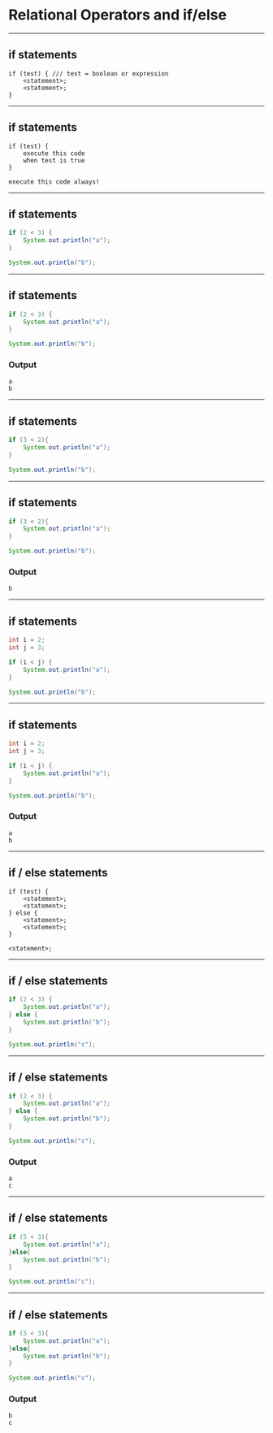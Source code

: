 
# Relational Operators and if/else


---

## if statements

```raw
if (test) { /// test = boolean or expression 
    <statement>;
    <statement>;
}
```

---

## if statements

```raw
if (test) {
    execute this code
    when test is true
}

execute this code always!
```

---

## if statements

```java 
if (2 < 3) {
    System.out.println("a");
}

System.out.println("b");
```

---

## if statements

```java 
if (2 < 3) {
    System.out.println("a");
}

System.out.println("b");
```

### Output
```raw
a 
b
```

---

## if statements

```java 
if (3 < 2){
    System.out.println("a");
}

System.out.println("b"); 
```

---

## if statements

```java 
if (3 < 2){
    System.out.println("a");
}

System.out.println("b"); 
```

### Output 
```raw 
b
```

---

## if statements

```java
int i = 2;
int j = 3; 

if (i < j) {
    System.out.println("a");
}

System.out.println("b");
```

---

## if statements

```java
int i = 2;
int j = 3; 

if (i < j) {
    System.out.println("a");
}

System.out.println("b");
```

### Output 
```raw 
a 
b
```

---

## if / else statements

```raw
if (test) {
    <statement>;
    <statement>;
} else {
    <statement>; 
    <statement>; 
}

<statement>;
```

---

## if / else statements

```java
if (2 < 3) {
    System.out.println("a");
} else {
    System.out.println("b"); 
}

System.out.println("c");
```

---

## if / else statements

```java
if (2 < 3) {
    System.out.println("a");
} else {
    System.out.println("b"); 
}

System.out.println("c");
```

### Output 
```raw 
a 
c
```

---

## if / else statements

```java
if (5 < 3){ 
    System.out.println("a"); 
}else{ 
    System.out.println("b"); 
}

System.out.println("c");
```

---

## if / else statements

```java
if (5 < 3){ 
    System.out.println("a"); 
}else{ 
    System.out.println("b"); 
}

System.out.println("c");
```

### Output 
```raw 
b 
c
```
